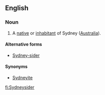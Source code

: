 ==English==

===Noun===
{{en-noun}}

# A [[native]] or [[inhabitant]] of Sydney ([[Australia]]).

====Alternative forms====
* [[Sydney-sider]]

====Synonyms====
* [[Sydneyite]]

[[fi:Sydneysider]]